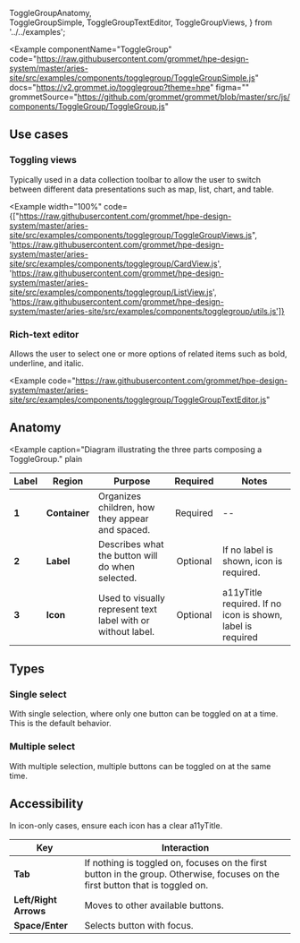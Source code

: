   ToggleGroupAnatomy,  
  ToggleGroupSimple,
  ToggleGroupTextEditor,
  ToggleGroupViews,
} from '../../examples';

<Example
  componentName="ToggleGroup"
  code="https://raw.githubusercontent.com/grommet/hpe-design-system/master/aries-site/src/examples/components/togglegroup/ToggleGroupSimple.js"
  docs="https://v2.grommet.io/togglegroup?theme=hpe"
  figma=""
  grommetSource="https://github.com/grommet/grommet/blob/master/src/js/components/ToggleGroup/ToggleGroup.js"
>
  <ToggleGroupSimple />
</Example>

## Use cases

### Toggling views

Typically used in a data collection toolbar to allow the user to switch between different data presentations such as map, list, chart, and table.

<Example
  width="100%"
  code={["https://raw.githubusercontent.com/grommet/hpe-design-system/master/aries-site/src/examples/components/togglegroup/ToggleGroupViews.js",
  'https://raw.githubusercontent.com/grommet/hpe-design-system/master/aries-site/src/examples/components/togglegroup/CardView.js',
  'https://raw.githubusercontent.com/grommet/hpe-design-system/master/aries-site/src/examples/components/togglegroup/ListView.js',
  'https://raw.githubusercontent.com/grommet/hpe-design-system/master/aries-site/src/examples/components/togglegroup/utils.js']}
>
  <ToggleGroupViews />
</Example>

### Rich-text editor

Allows the user to select one or more options of related items such as bold, underline, and italic.

<Example
  code="https://raw.githubusercontent.com/grommet/hpe-design-system/master/aries-site/src/examples/components/togglegroup/ToggleGroupTextEditor.js"
>
  <ToggleGroupTextEditor />
</Example>


## Anatomy

<Example
  caption="Diagram illustrating the three parts composing a ToggleGroup."
  plain
>
  <ToggleGroupAnatomy />
</Example>


| Label | Region           | Purpose           |                  Required                   | Notes             |
| ----- | ---------------- | ----------------- | :-----------------------------------------: | ----------------- |
| **1** | **Container** | Organizes children, how they appear and spaced. | Required |        --         |
| **2** | **Label** | Describes what the button will do when selected. | Optional |        If no label is shown, icon is required.        |
| **3** | **Icon** | Used to visually represent text label with or without label.  | Optional |       a11yTitle required. If no icon is shown, label is required      |


## Types

### Single select

With single selection, where only one button can be toggled on at a time. This is the default behavior.

### Multiple select

With multiple selection, multiple buttons can be toggled on at the same time.


## Accessibility

In icon-only cases, ensure each icon has a clear a11yTitle.

| Key | Interaction           | 
| ----- | ---------------- |
| **Tab** | If nothing is toggled on, focuses on the first button in the group. Otherwise, focuses on the first button that is toggled on. |
| **Left/Right Arrows** | Moves to other available buttons. |
| **Space/Enter** | Selects button with focus. |

